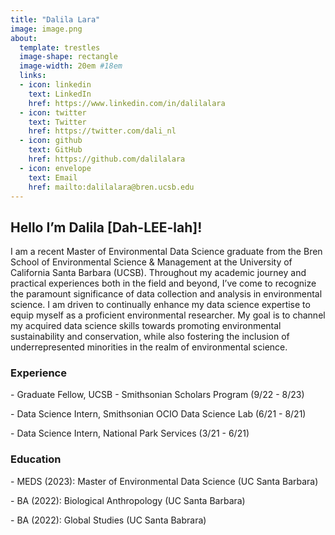 ```yaml
---
title: "Dalila Lara"
image: image.png
about:
  template: trestles
  image-shape: rectangle
  image-width: 20em #18em
  links: 
  - icon: linkedin
    text: LinkedIn
    href: https://www.linkedin.com/in/dalilalara
  - icon: twitter
    text: Twitter
    href: https://twitter.com/dali_nl
  - icon: github
    text: GitHub
    href: https://github.com/dalilalara
  - icon: envelope
    text: Email
    href: mailto:dalilalara@bren.ucsb.edu
---
```


<b><h2>Hello I'm Dalila \[Dah-LEE-lah\]!</h2></b>

I am a recent Master of Environmental Data Science graduate from the Bren School of Environmental Science & Management at the University of California Santa Barbara (UCSB). Throughout my academic journey and practical experiences both in the field and beyond, I've come to recognize the paramount significance of data collection and analysis in environmental science. I am driven to continually enhance my data science expertise to equip myself as a proficient environmental researcher. My goal is to channel my acquired data science skills towards promoting environmental sustainability and conservation, while also fostering the inclusion of underrepresented minorities in the realm of environmental science.

<h3>Experience</h3>

\- Graduate Fellow, UCSB - Smithsonian Scholars Program (9/22 - 8/23)

\- Data Science Intern, Smithsonian OCIO Data Science Lab (6/21 - 8/21)

\- Data Science Intern, National Park Services (3/21 - 6/21)

<h3>Education</h3>

\- MEDS (2023): Master of Environmental Data Science (UC Santa Barbara)

\- BA (2022): Biological Anthropology (UC Santa Barbara)

\- BA (2022): Global Studies (UC Santa Babrara)
